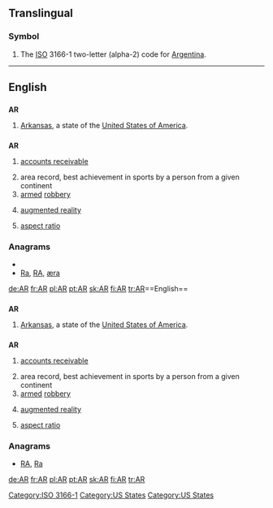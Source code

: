 {{also|Appendix:Variations of "ar"}}
==Translingual==
===Symbol===
{{infl|mul|symbol}}
# The [[ISO]] 3166-1 two-letter (alpha-2) code for [[Argentina]].

[[Category:ISO 3166-1]]
----

==English==

==={{abbreviation}}===
'''AR'''

# [[Arkansas]], a state of the [[United States of America]].

==={{initialism}}===
'''AR'''

# {{accounting}} [[accounts receivable]]
# area record, best achievement in sports by a person from a given continent
# [[armed]] [[robbery]]
# {{computing}} [[augmented reality]]
# [[aspect ratio]]

===Anagrams===
* {{alphagram|ar}}
* [[Ra#English|Ra]], [[RA#English|RA]], [[æra#English|æra]]


[[Category:US States]]

[[de:AR]]
[[fr:AR]]
[[pl:AR]]
[[pt:AR]]
[[sk:AR]]
[[fi:AR]]
[[tr:AR]]==English==

==={{abbreviation}}===
'''AR'''

# [[Arkansas]], a state of the [[United States of America]].

==={{initialism}}===
'''AR'''

# {{accounting}} [[accounts receivable]]
# area record, best achievement in sports by a person from a given continent
# [[armed]] [[robbery]]
# {{computing}} [[augmented reality]]
# [[aspect ratio]]

===Anagrams===
* [[RA#English|RA]], [[Ra#English|Ra]]

[[Category:US States]]

[[de:AR]]
[[fr:AR]]
[[pl:AR]]
[[pt:AR]]
[[sk:AR]]
[[fi:AR]]
[[tr:AR]]